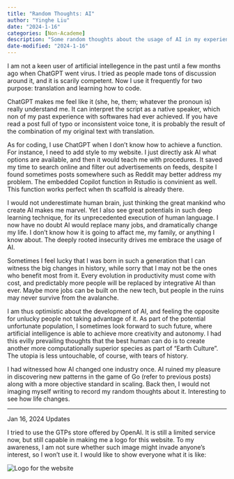 ```yaml
---
title: "Random Thoughts: AI"
author: "Yinghe Liu"
date: "2024-1-16"
categories: [Non-Academe]
description: "Some random thoughts about the usage of AI in my experience."
date-modified: "2024-1-16"
---
```


I am not a keen user of artificial intellegence in the past until a few months ago when ChatGPT went virus. I tried as people made tons of discussion around it, and it is scarily competent. Now I use it frequently for two purpose: translation and learning how to code.

ChatGPT makes me feel like it (she, he, them; whatever the pronoun is) really understand me. It can interpret the script as a native speaker, which non of my past experience with softwares had ever achieved. If you have read a post full of typo or inconsistent voice tone, it is probably the result of the combination of my original text with translation.

As for coding, I use ChatGPT when I don't know how to achieve a function. For instance, I need to add style to my website. I just directly ask AI what options are available, and then it would teach me with procedures. It saved my time to search online and filter out advertisements on feeds, despite I found sometimes posts somewhere such as Reddit may better address my problem. The embedded Copilot function in Rstudio is convinient as well. This function works perfect when th scaffold is already there.

I would not underestimate human brain, just thinking the great mankind who create AI makes me marvel. Yet I also see great potentials in such deep learning technique, for its unprecedented execution of human language. I now have no doubt AI would replace many jobs, and dramatically change my life. I don't know how it is going to affact me, my family, or anything I know about. The deeply rooted insecurity drives me embrace the usage of AI.

Sometimes I feel lucky that I was born in such a generation that I can witness the big changes in history, while sorry that I may not be the ones who benefit most from it. Every evolution in productivity must come with cost, and predictably more people will be replaced by integrative AI than ever. Maybe more jobs can be built on the new tech, but people in the ruins may never survive from the avalanche.

I am thus optimistic about the development of AI, and feeling the opposite for unlucky people not taking advantage of it. As part of the potential unfortunate population, I sometimes look forward to such future, where artificial intelligence is able to achieve more creativity and autonomy. I had this evilly prevailing thoughts that the best human can do is to create another more computationally superior species as part of "Earth Culture". The utopia is less untouchable, of course, with tears of history.

I had witnessed how AI changed one industry once. AI ruined my pleasure in discovering new patterns in the game of Go (refer to previous posts) along with a more objective standard in scaling. Back then, I would not imaging myself writing to record my random thoughts about it. Interesting to see how life changes.

::: endnote

------------------------------------------------------------------------

Jan 16, 2024 Updates

I tried to use the GTPs store offered by OpenAI. It is still a limited service now, but still capable in making me a logo for this website. To my awareness, I am not sure whether such image might invade anyone's interest, so I won't use it. I would like to show everyone what it is like:

<img src="img/Logo.png" alt="Logo for the website" class="no-css-effect"/>
:::

